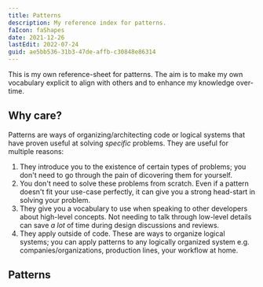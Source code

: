```yaml
---
title: Patterns
description: My reference index for patterns.
faIcon: faShapes
date: 2021-12-26
lastEdit: 2022-07-24
guid: ae5bb536-31b3-47de-affb-c30848e86314
---
```



This is my own reference-sheet for patterns. The aim is to make my own vocabulary explicit to align with others and to enhance my knowledge over-time.

## Why care?

Patterns are ways of organizing/architecting code or logical systems that have proven useful at solving _specific_ problems. They are useful for multiple reasons:

1. They introduce you to the existence of certain types of problems; you don't need to go through the pain of dicovering them for yourself.
1. You don't need to solve these problems from scratch. Even if a pattern doesn't fit your use-case perfectly, it can give you a strong head-start in solving your problem.
1. They give you a vocabulary to use when speaking to other developers about high-level concepts. Not needing to talk through low-level details can save _a lot_ of time during design discussions and reviews.
1. They apply outside of code. These are ways to organize logical systems; you can apply patterns to any logically organized system e.g. companies/organizations, production lines, your workflow at home.

## Patterns

<PatternArticleList />
